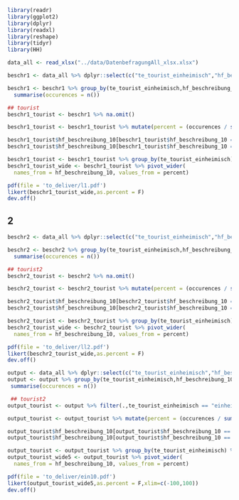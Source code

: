 ```r
library(readr)
library(ggplot2)
library(dplyr)
library(readxl)
library(reshape)
library(tidyr)
library(HH)

data_all <- read_xlsx("../data/DatenbefragungAll_xlsx.xlsx")

beschr1 <- data_all %>% dplyr::select(c("te_tourist_einheimisch","hf_beschreibung_10")) 

beschr1 <- beschr1 %>% group_by(te_tourist_einheimisch,hf_beschreibung_10) %>% 
  summarise(occurences = n())

## tourist
beschr1_tourist <- beschr1 %>% na.omit()

beschr1_tourist <- beschr1_tourist %>% mutate(percent = (occurences / sum(beschr1_tourist$occurences))*100)

beschr1_tourist$hf_beschreibung_10[beschr1_tourist$hf_beschreibung_10 == "1_1"] <- "Modern"
beschr1_tourist$hf_beschreibung_10[beschr1_tourist$hf_beschreibung_10 == "1_6"] <- "Traditionell"

beschr1_tourist <- beschr1_tourist %>% group_by(te_tourist_einheimisch) %>% dplyr::select(-c("occurences"))
beschr1_tourist_wide <- beschr1_tourist %>% pivot_wider(
  names_from = hf_beschreibung_10, values_from = percent)

pdf(file = 'to_deliver/l1.pdf')
likert(beschr1_tourist_wide,as.percent = F)
dev.off()
```

## 2
```r
beschr2 <- data_all %>% dplyr::select(c("te_tourist_einheimisch","hf_beschreibung_10")) 

beschr2 <- beschr2 %>% group_by(te_tourist_einheimisch,hf_beschreibung_10) %>% 
  summarise(occurences = n())

## tourist2
beschr2_tourist <- beschr2 %>% na.omit()

beschr2_tourist <- beschr2_tourist %>% mutate(percent = (occurences / sum(beschr2_tourist$occurences))*100)

beschr2_tourist$hf_beschreibung_10[beschr2_tourist$hf_beschreibung_10 == "2_1"] <- "Innovativ"
beschr2_tourist$hf_beschreibung_10[beschr2_tourist$hf_beschreibung_10 == "2_6"] <- "nicht Innovativ"

beschr2_tourist <- beschr2_tourist %>% group_by(te_tourist_einheimisch) %>% dplyr::select(-c("occurences"))
beschr2_tourist_wide <- beschr2_tourist %>% pivot_wider(
  names_from = hf_beschreibung_10, values_from = percent)

pdf(file = 'to_deliver/ll2.pdf')
likert(beschr2_tourist_wide,as.percent = F)
dev.off()
```

```r

output <- data_all %>% dplyr::select(c("te_tourist_einheimisch","hf_beschreibung_10"))
output <- output %>% group_by(te_tourist_einheimisch,hf_beschreibung_10) %>% 
 summarise(occurences = n())

 ## tourist2
output_tourist <- output %>% filter(.,te_tourist_einheimisch == "einheimisch") %>% na.omit()

output_tourist <- output_tourist %>% mutate(percent = (occurences / sum(output_tourist$occurences))*100)

output_tourist$hf_beschreibung_10[output_tourist$hf_beschreibung_10 == "10_1"] <- "Kostengünstig/Preiswert"
output_tourist$hf_beschreibung_10[output_tourist$hf_beschreibung_10 == "10_6"] <- "Teuer"

output_tourist <- output_tourist %>% group_by(te_tourist_einheimisch) %>% dplyr::select(-c("occurences"))
output_tourist_wide5 <- output_tourist %>% pivot_wider(
  names_from = hf_beschreibung_10, values_from = percent)

pdf(file = 'to_deliver/ein10.pdf')
likert(output_tourist_wide5,as.percent = F,xlim=c(-100,100))
dev.off()

```


